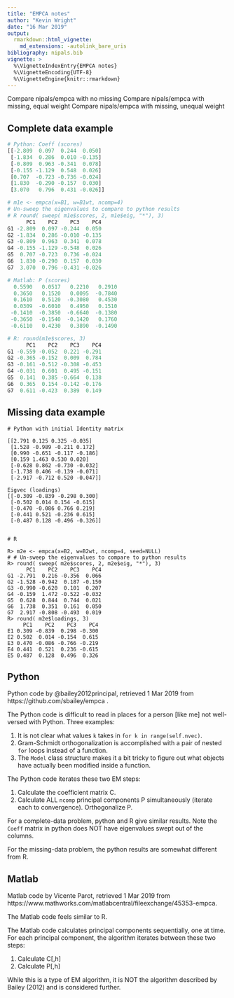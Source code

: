 ---
title: "EMPCA notes"
author: "Kevin Wright"
date: "16 Mar 2019"
output: 
  rmarkdown::html_vignette:
    md_extensions: -autolink_bare_uris
bibliography: nipals.bib
vignette: >
  %\VignetteIndexEntry{EMPCA notes} 
  %\VignetteEncoding{UTF-8} 
  %\VignetteEngine{knitr::rmarkdown}
---


Compare nipals/empca with no missing
Compare nipals/empca with missing, equal weight
Compare nipals/empca with missing, unequal weight

## Complete data example

```{r, eval=FALSE}
# Python: Coeff (scores)
[[-2.809  0.097  0.244  0.050]
 [-1.834  0.286  0.010 -0.135]
 [-0.809  0.963 -0.341  0.078]
 [-0.155 -1.129  0.548  0.026]
 [0.707  -0.723 -0.736 -0.024]
 [1.830  -0.290 -0.157  0.030]
 [3.070   0.796  0.431 -0.026]]

# m1e <- empca(x=B1, w=B1wt, ncomp=4)
# Un-sweep the eigenvalues to compare to python results
# R round( sweep( m1e$scores, 2, m1e$eig, "*"), 3)
      PC1    PC2    PC3    PC4
G1 -2.809  0.097 -0.244  0.050
G2 -1.834  0.286 -0.010 -0.135
G3 -0.809  0.963  0.341  0.078
G4 -0.155 -1.129 -0.548  0.026
G5  0.707 -0.723  0.736 -0.024
G6  1.830 -0.290  0.157  0.030
G7  3.070  0.796 -0.431 -0.026

# Matlab: P (scores)
  0.5590   0.0517   0.2210   0.2910
  0.3650   0.1520   0.0095  -0.7840
  0.1610   0.5120  -0.3080   0.4530
  0.0309  -0.6010   0.4950   0.1510
 -0.1410  -0.3850  -0.6640  -0.1380
 -0.3650  -0.1540  -0.1420   0.1760
 -0.6110   0.4230   0.3890  -0.1490

# R: round(m1e$scores, 3)
      PC1    PC2    PC3    PC4
G1 -0.559 -0.052  0.221 -0.291
G2 -0.365 -0.152  0.009  0.784
G3 -0.161 -0.512 -0.308 -0.453
G4 -0.031  0.601  0.495 -0.151
G5  0.141  0.385 -0.664  0.138
G6  0.365  0.154 -0.142 -0.176
G7  0.611 -0.423  0.389  0.149
```

## Missing data example

```
# Python with initial Identity matrix

[[2.791 0.125 0.325 -0.035]
 [1.528 -0.989 -0.211 0.172]
 [0.990 -0.651 -0.117 -0.186]
 [0.159 1.463 0.530 0.020]
 [-0.628 0.862 -0.730 -0.032]
 [-1.738 0.406 -0.139 -0.071]
 [-2.917 -0.712 0.520 -0.047]]
 
Eigvec (loadings)
[[-0.309 -0.839 -0.298 0.300]
 [-0.502 0.014 0.154 -0.615]
 [-0.470 -0.086 0.766 0.219]
 [-0.441 0.521 -0.236 0.615]
 [-0.487 0.128 -0.496 -0.326]]
 

# R 

R> m2e <- empca(x=B2, w=B2wt, ncomp=4, seed=NULL)
# # Un-sweep the eigenvalues to compare to python results
R> round( sweep( m2e$scores, 2, m2e$eig, "*"), 3)
      PC1    PC2    PC3    PC4
G1 -2.791  0.216 -0.356  0.066
G2 -1.528 -0.942  0.187 -0.150
G3 -0.990 -0.620  0.101  0.207
G4 -0.159  1.472 -0.522 -0.032
G5  0.628  0.844  0.744  0.021
G6  1.738  0.351  0.161  0.050
G7  2.917 -0.808 -0.493  0.019
R> round( m2e$loadings, 3)
     PC1    PC2    PC3    PC4
E1 0.309 -0.839  0.298 -0.300
E2 0.502  0.014 -0.154  0.615
E3 0.470 -0.086 -0.766 -0.219
E4 0.441  0.521  0.236 -0.615
E5 0.487  0.128  0.496  0.326

```

## Python 

Python code by @bailey2012principal, retrieved 1 Mar 2019 from https://github.com/sbailey/empca .

The Python code is difficult to read in places for a person [like me] not well-versed with Python. Three examples:

1. It is not clear what values `k` takes in `for k in range(self.nvec)`.
2. Gram-Schmidt orthogonalization is accomplished with a pair of nested `for` loops instead of a function.
3. The `Model` class structure makes it a bit tricky to figure out what objects have actually been modified inside a function.

The Python code iterates these two EM steps:

1. Calculate the coefficient matrix C.
2. Calculate ALL `ncomp` principal components P simultaneously (iterate each to convergence). Orthogonalize P.

For a complete-data problem, python and R give similar results. Note the `Coeff` matrix in python does NOT have eigenvalues swept out of the columns.

For the missing-data problem, the python results are somewhat different from R.


## Matlab

Matlab code by Vicente Parot, retrieved 1 Mar 2019 from  https://www.mathworks.com/matlabcentral/fileexchange/45353-empca.

The Matlab code feels similar to R.

The Matlab code calculates principal components sequentially, one at time. For each principal component, the algorithm iterates between these two steps:

1. Calculate C[,h]
2. Calculate P[,h]

While this is a type of EM algorithm, it is NOT the algorithm described by Bailey (2012) and is considered further.

